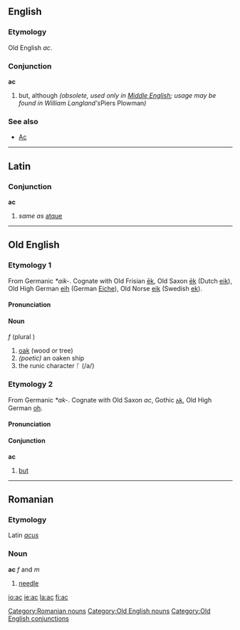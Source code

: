 ==English==
===Etymology===
Old English ''ac''.

===Conjunction===
'''ac'''
#but, although ''(obsolete, used only in [[Middle English]]; usage may be found in William Langland's ''Piers Plowman'')'' 

=== See also ===
*[[Ac]]

----

==Latin==
===Conjunction===
'''ac'''
#''same as'' [[atque]]

----

==Old English==
===Etymology 1===
From Germanic ''*aik-''.  Cognate with Old Frisian [[ek|ēk]], Old Saxon [[ek|ēk]] (Dutch [[eik]]), Old High German [[eih]] (German [[Eiche]]), Old Norse [[eik]] (Swedish [[ek]]).

====Pronunciation====
{{IPA|/a:k/}}

====Noun====
{{Unicode|'''āc'''}} ''f'' (plural {{Unicode|'''ǣċ'''}})
# [[oak]] (wood or tree)
# ''(poetic)'' an oaken ship
# the runic character ᚪ (/a/)

===Etymology 2===
From Germanic ''*ak-''.  Cognate with Old Saxon ''ac'', Gothic [[𐌰𐌺]], Old High German [[oh]].

====Pronunciation====
{{IPA|/ak/}}

====Conjunction====
'''ac'''
# [[but]]

----

==Romanian==
===Etymology===
Latin ''[[acus]]''
===Noun===
'''ac''' ''f'' and  ''m''

# [[needle]]

[[Category:Romanian nouns]]

[[Category:Old English nouns]]
[[Category:Old English conjunctions]]

[[io:ac]]
[[ie:ac]]
[[la:ac]]
[[fi:ac]]